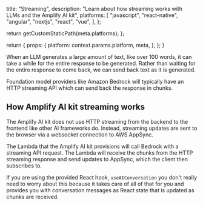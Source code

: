
  title: "Streaming",
  description:
    "Learn about how streaming works with LLMs and the Amplify AI kit",
  platforms: [
    "javascript",
    "react-native",
    "angular",
    "nextjs",
    "react",
    "vue",
  ],
};

  return getCustomStaticPath(meta.platforms);
};

  return {
    props: {
      platform: context.params.platform,
      meta,
    },
  };
}


When an LLM generates a large amount of text, like over 100 words, it can take a while for the entire response to be generated. Rather than waiting for the entire response to come back, we can send back text as it is generated. 

Foundation model providers like Amazon Bedrock will typically have an HTTP streaming API which can send back the response in chunks.

## How Amplify AI kit streaming works

The Amplify AI kit does not use HTTP streaming from the backend to the frontend like other AI frameworks do. Instead, streaming updates are sent to the browser via a websocket connection to AWS AppSync. 

The Lambda that the Amplify AI kit provisions will call Bedrock with a streaming API request. The Lambda will receive the chunks from the HTTP streaming response and send updates to AppSync, which the client then subscribes to. 

If you are using the provided React hook, `useAIConversation` you don't really need to worry about this because it takes care of all of that for you and provides you with conversation messages as React state that is updated as chunks are received.
